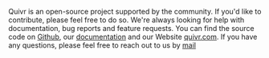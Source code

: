 Quivr is an open-source project supported by the community. If you'd like to contribute, please feel free to do so. We're always looking for help with documentation, bug reports and feature requests.
You can find the source code on [Github](https://github.com/quivrhq/quivr), our [documentation](https://docs.quivr.app) and our Website [quivr.com](https://quivr.com). If you have any questions, please feel free to reach out to us by [mail](https://quivr.app/contact)
